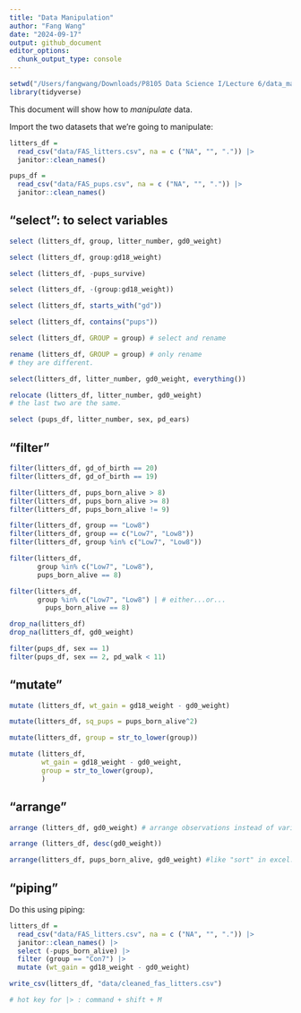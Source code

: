 ```yaml
---
title: "Data Manipulation"
author: "Fang Wang"
date: "2024-09-17"
output: github_document
editor_options: 
  chunk_output_type: console
---
```


```r
setwd("/Users/fangwang/Downloads/P8105 Data Science I/Lecture 6/data_manipulation")
library(tidyverse)
```

This document will show how to *manipulate* data.

Import the two datasets that we're going to manipulate:

```r
litters_df = 
  read_csv("data/FAS_litters.csv", na = c ("NA", "", ".")) |>
  janitor::clean_names()

pups_df = 
  read_csv("data/FAS_pups.csv", na = c ("NA", "", ".")) |>
  janitor::clean_names()
```

## "select": to select variables

```r
select (litters_df, group, litter_number, gd0_weight)
```

```r
select (litters_df, group:gd18_weight)
```


```r
select (litters_df, -pups_survive)
```

```r
select (litters_df, -(group:gd18_weight))
```

```r
select (litters_df, starts_with("gd"))
```

```r
select (litters_df, contains("pups"))
```

```r
select (litters_df, GROUP = group) # select and rename

rename (litters_df, GROUP = group) # only rename 
# they are different.

select(litters_df, litter_number, gd0_weight, everything())

relocate (litters_df, litter_number, gd0_weight)
# the last two are the same.
```

```r
select (pups_df, litter_number, sex, pd_ears)
```


## "filter"

```r
filter(litters_df, gd_of_birth == 20)
filter(litters_df, gd_of_birth == 19)
```

```r
filter(litters_df, pups_born_alive > 8)
filter(litters_df, pups_born_alive >= 8)
filter(litters_df, pups_born_alive != 9)
```

```r
filter(litters_df, group == "Low8")
filter(litters_df, group == c("Low7", "Low8"))
filter(litters_df, group %in% c("Low7", "Low8"))
```

```r
filter(litters_df, 
       group %in% c("Low7", "Low8"), 
       pups_born_alive == 8)

filter(litters_df, 
       group %in% c("Low7", "Low8") | # either...or...
         pups_born_alive == 8)
```

```r
drop_na(litters_df)
drop_na(litters_df, gd0_weight)
```

```r
filter(pups_df, sex == 1)
filter(pups_df, sex == 2, pd_walk < 11)
```

## "mutate"

```r
mutate (litters_df, wt_gain = gd18_weight - gd0_weight)

mutate(litters_df, sq_pups = pups_born_alive^2)

mutate(litters_df, group = str_to_lower(group))

mutate (litters_df, 
        wt_gain = gd18_weight - gd0_weight,
        group = str_to_lower(group),
        )
```

## "arrange"

```r
arrange (litters_df, gd0_weight) # arrange observations instead of variables. 

arrange (litters_df, desc(gd0_weight))

arrange(litters_df, pups_born_alive, gd0_weight) #like "sort" in excel.
```

## "piping"

Do this using piping:
```r
litters_df = 
  read_csv("data/FAS_litters.csv", na = c ("NA", "", ".")) |>
  janitor::clean_names() |>
  select (-pups_born_alive) |>
  filter (group == "Con7") |>
  mutate (wt_gain = gd18_weight - gd0_weight) 

write_csv(litters_df, "data/cleaned_fas_litters.csv")

# hot key for |> : command + shift + M
```


```r
```

